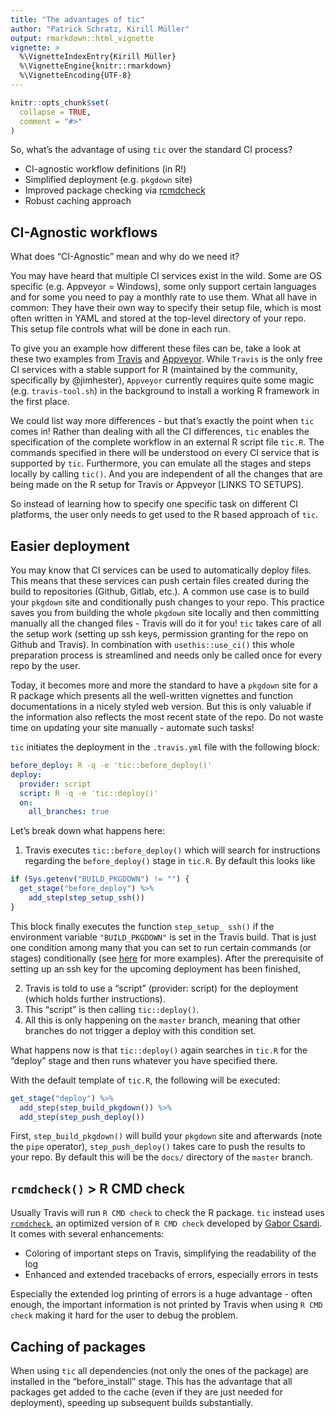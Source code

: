 ```yaml
---
title: "The advantages of tic"
author: "Patrick Schratz, Kirill Müller"
output: rmarkdown::html_vignette
vignette: >
  %\VignetteIndexEntry{Kirill Müller}
  %\VignetteEngine{knitr::rmarkdown}
  %\VignetteEncoding{UTF-8}
---
```


```r
knitr::opts_chunk$set(
  collapse = TRUE,
  comment = "#>"
)
```

So, what's the advantage of using `tic` over the standard CI process?

- CI-agnostic workflow definitions (in R!)
- Simplified deployment (e.g. `pkgdown` site)
- Improved package checking via [rcmdcheck](https://github.com/r-lib/rcmdcheck)
- Robust caching approach

## CI-Agnostic workflows

What does "CI-Agnostic" mean and why do we need it?

You may have heard that multiple CI services exist in the wild.
Some are OS specific (e.g. Appveyor = Windows), some only support certain languages and for some you need to pay a monthly rate to use them.
What all have in common: They have their own way to specify their setup file, which is most often written in YAML and stored at the top-level directory of your repo.
This setup file controls what will be done in each run.

To give you an example how different these files can be, take a look at these two examples from [Travis](https://github.com/tidyverse/dplyr/blob/master/.travis.yml) and [Appveyor](https://github.com/tidyverse/dplyr/blob/master/appveyor.yml).
While `Travis` is the only free CI services with a stable support for R (maintained by the community, specifically by @jimhester), `Appveyor` currently requires quite some magic (e.g. `travis-tool.sh`) in the background to install a working R framework in the first place. 

We could list way more differences - but that's exactly the point when `tic` comes in!
Rather than dealing with all the CI differences, `tic` enables the specification of the complete workflow in an external R script file `tic.R`.
The commands specified in there will be understood on every CI service that is supported by `tic`.
Furthermore, you can emulate all the stages and steps locally by calling `tic()`.
And you are independent of all the changes that are being made on the R setup for Travis or Appveyor [LINKS TO SETUPS].

So instead of learning how to specify one specific task on different CI platforms, the user only needs to get used to the R based approach of `tic`.

## Easier deployment

You may know that CI services can be used to automatically deploy files. 
This means that these services can push certain files created during the build to repositories (Github, Gitlab, etc.).
A common use case is to build your `pkgdown` site and conditionally push changes to your repo.
This practice saves you from building the whole `pkgdown` site locally and then committing manually all the changed files - Travis will do it for you! 
`tic` takes care of all the setup work (setting up ssh keys, permission granting for the repo on Github and Travis).
In combination with `usethis::use_ci()` this whole preparation process is streamlined and needs only be called once for every repo by the user.

Today, it becomes more and more the standard to have a `pkgdown` site for a R package which presents all the well-written vignettes and function documentations in a nicely styled web version.
But this is only valuable if the information also reflects the most recent state of the repo.
Do not waste time on updating your site manually - automate such tasks!

`tic` initiates the deployment in the `.travis.yml` file with the following block:

```yml
before_deploy: R -q -e 'tic::before_deploy()'
deploy:
  provider: script
  script: R -q -e 'tic::deploy()'
  on:
    all_branches: true
```

Let's break down what happens here:

1. Travis executes `tic::before_deploy()` which will search for instructions regarding the `before_deploy()` stage in `tic.R`. By default this looks like

```r
if (Sys.getenv("BUILD_PKGDOWN") != "") {
  get_stage("before_deploy") %>%
    add_step(step_setup_ssh())
}
```

This block finally executes the function `step_setup_ ssh()` if the environment variable `"BUILD_PKGDOWN"` is set in the Travis build.
That is just one condition among many that you can set to run certain commands (or stages) conditionally (see [here](advanced.html#running-stages-conditionally) for more examples).
After the prerequisite of setting up an ssh key for the upcoming deployment has been finished, 

2. Travis is told to use a "script" (provider: script) for the deployment (which holds further instructions).
3. This "script" is then calling `tic::deploy()`.
4. All this is only happening on the `master` branch, meaning that other branches do not trigger a deploy with this condition set.

What happens now is that `tic::deploy()` again searches in `tic.R` for the "deploy" stage and then runs whatever you have specified there.

With the default template of `tic.R`, the following will be executed:

```r
get_stage("deploy") %>%
  add_step(step_build_pkgdown()) %>% 
  add_step(step_push_deploy())
```

First, `step_build_pkgdown()` will build your `pkgdown` site and afterwards (note the `pipe` operator), `step_push_deploy()` takes care to push the results to your repo.
By default this will be the `docs/` directory of the `master` branch.

## `rcmdcheck()` > R CMD check

Usually Travis will run `R CMD check` to check the R package.
`tic` instead uses  [`rcmdcheck`](https://github.com/r-lib/rcmdcheck), an optimized version of `R CMD check` developed by [Gabor Csardi](https://github.com/gaborcsardi).
It comes with several enhancements:

- Coloring of important steps on Travis, simplifying the readability of the log
- Enhanced and extended tracebacks of errors, especially errors in tests

Especially the extended log printing of errors is a huge advantage - often enough, the important information is not printed by Travis when using `R CMD check` making it hard for the user to debug the problem.

## Caching of packages

When using `tic` all dependencies (not only the ones of the package) are installed in the "before_install" stage. 
This has the advantage that all packages get added to the cache (even if they are just needed for deployment), speeding up subsequent builds substantially.
